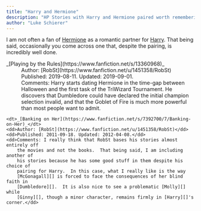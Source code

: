```yaml
---
title: "Harry and Hermione"
description: "HP Stories with Harry and Hermione paired worth remembering"
author: "Luke Schierer"
---
```


I am not often a fan of [Hermione][] as a romantic partner for [Harry][].  That
being said, occasionally you come across one that, despite the pairing, is
incredibly well done.  

<dl>
    <dt>_[Playing by the Rules](https://www.fanfiction.net/s/13360968)_</dt>
    <dd>Author: [RobSt](https://www.fanfiction.net/u/1451358/RobSt)</dd>
    <dd>Published: 2019-08-11. Updated: 2019-09-01.</dd>
    <dd>Comments: Harry starts dating Hermione in the time-gap between Halloween and the first
        task of the TriWizard Tournament.  He discovers that Dumbledore could have
        declared the initial champion selection invalid, and that the Goblet of Fire
        is much more powerful than most people want to admit.</dd>

    <dt>_[Banking on Her](https://www.fanfiction.net/s/7392700/7/Banking-on-Her)_</dt>
    <dd>Author: [RobSt](https://www.fanfiction.net/u/1451358/RobSt)</dd>
    <dd>Published: 2011-09-18. Updated: 2012-04-08.</dd>
    <dd>Comments: I really think that RobSt bases his stories almost entirely off
        the movies and not the books.  That being said, I am including another of
        his stories because he has some good stuff in them despite his choice of
        pairing for Harry.  In this case, what I really like is the way
        [McGonagall][] is forced to face the consequences of her blind faith in
        [Dumbledore][].  It is also nice to see a problematic [Molly][] while
        [Ginny][], though a minor character, remains firmly in [Harry][]'s corner.</dd>

</dl>

[Hermione]: </harrypedia/people/granger/hermione_jean>

[Harry]: </harrypedia/people/potter/harry_james>

[McGonagall]: </harrypedia/people/mcgonagall/minerva>

[Dumbledore]: </harrypedia/people/dumbledore/albus_percival_wulfric_brian>

[Molly]: </harrypedia/people/prewett/molly>

[Ginny]: </harrypedia/people/weasley/ginevra_molly>
